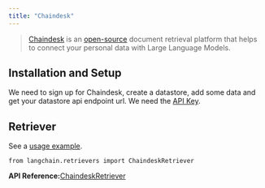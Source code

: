 ```yaml
---
title: "Chaindesk"
---
```


> [Chaindesk](https://chaindesk.ai) is an [open-source](https://github.com/gmpetrov/databerry) document retrieval platform that helps to connect your personal data with Large Language Models.

## Installation and Setup

We need to sign up for Chaindesk, create a datastore, add some data and get your datastore api endpoint url. We need the [API Key](https://docs.chaindesk.ai/api-reference/authentication).

## Retriever

See a [usage example](/src/oss/integrations/retrievers/chaindesk).

```
from langchain.retrievers import ChaindeskRetriever
```

**API Reference:**[ChaindeskRetriever](https://python.langchain.com/api_reference/community/retrievers/langchain_community.retrievers.chaindesk.ChaindeskRetriever.html)

